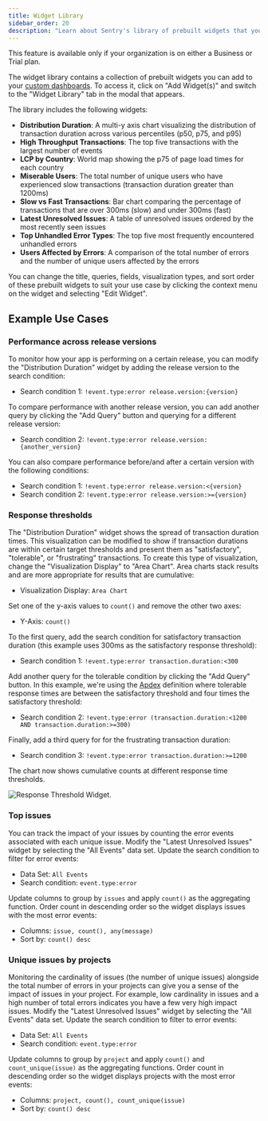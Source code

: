 ```yaml
---
title: Widget Library
sidebar_order: 20
description: "Learn about Sentry's library of prebuilt widgets that you can use in your custom dashboards."
---
```


<Note>

This feature is available only if your organization is on either a Business or Trial plan.

</Note>

The widget library contains a collection of prebuilt widgets you can add to your [custom dashboards](/product/dashboards/customize-dashboards/). To access it, click on "Add Widget(s)" and switch to the "Widget Library" tab in the modal that appears.

The library includes the following widgets:

- **Distribution Duration**: A multi-y axis chart visualizing the distribution of transaction duration across various percentiles (p50, p75, and p95)
- **High Throughput Transactions**: The top five transactions with the largest number of events
- **LCP by Country**: World map showing the p75 of page load times for each country
- **Miserable Users**: The total number of unique users who have experienced slow transactions (transaction duration greater than 1200ms)
- **Slow vs Fast Transactions**: Bar chart comparing the percentage of transactions that are over 300ms (slow) and under 300ms (fast)
- **Latest Unresolved Issues**: A table of unresolved issues ordered by the most recently seen issues
- **Top Unhandled Error Types**: The top five most frequently encountered unhandled errors
- **Users Affected by Errors**: A comparison of the total number of errors and the number of unique users affected by the errors

You can change the title, queries, fields, visualization types, and sort order of these prebuilt widgets to suit your use case by clicking the context menu on the widget and selecting "Edit Widget".

## Example Use Cases

### Performance across release versions

To monitor how your app is performing on a certain release, you can modify the "Distribution Duration" widget by adding the release version to the search condition:

- Search condition 1: `!event.type:error release.version:{version}`

To compare performance with another release version, you can add another query by clicking the "Add Query" button and querying for a different release version:

- Search condition 2: `!event.type:error release.version:{another_version}`

You can also compare performance before/and after a certain version with the following conditions:

- Search condition 1: `!event.type:error release.version:<{version}`
- Search condition 2: `!event.type:error release.version:>={version}`


### Response thresholds

The "Distribution Duration" widget shows the spread of transaction duration times. This visualization can be modified to show if transaction durations are within certain target thresholds and present them as "satisfactory", "tolerable", or "frustrating" transactions. To create this type of visualization, change the "Visualization Display" to "Area Chart". Area charts stack results and are more appropriate for results that are cumulative:

- Visualization Display: `Area Chart`

Set one of the y-axis values to `count()` and remove the other two axes:

- Y-Axis: `count()`

To the first query, add the search condition for satisfactory transaction duration (this example uses 300ms as the satisfactory response threshold):

- Search condition 1: `!event.type:error transaction.duration:<300`

Add another query for the tolerable condition by clicking the "Add Query" button. In this example, we're using the [Apdex](/product/performance/metrics/#apdex) definition where tolerable response times are between the satisfactory threshold and four times the satisfactory threshold:

- Search condition 2: `!event.type:error (transaction.duration:<1200 AND transaction.duration:>=300)`

Finally, add a third query for for the frustrating transaction duration:

- Search condition 3: `!event.type:error transaction.duration:>=1200`

The chart now shows cumulative counts at different response time thresholds.

![Response Threshold Widget.](dashboard-response-threshold-widget.png)

### Top issues

You can track the impact of your issues by counting the error events associated with each unique issue. Modify the "Latest Unresolved Issues" widget by selecting the "All Events" data set. Update the search condition to filter for error events:

- Data Set: `All Events`
- Search condition: `event.type:error`

Update columns to group by `issues` and apply `count()` as the aggregating function. Order count in descending order so the widget displays issues with the most error events:

- Columns: `issue, count(), any(message)`
- Sort by: `count() desc`

### Unique issues by projects

Monitoring the cardinality of issues (the number of unique issues) alongside the total number of errors in your projects can give you a sense of the impact of issues in your project. For example, low cardinality in issues and a high number of total errors indicates you have a few very high impact issues. Modify the "Latest Unresolved Issues" widget by selecting the "All Events" data set. Update the search condition to filter to error events:

- Data Set: `All Events`
- Search condition: `event.type:error`

Update columns to group by `project` and apply `count()` and `count_unique(issue)` as the aggregating functions. Order count in descending order so the widget displays projects with the most error events:

- Columns: `project, count(), count_unique(issue)`
- Sort by: `count() desc`
